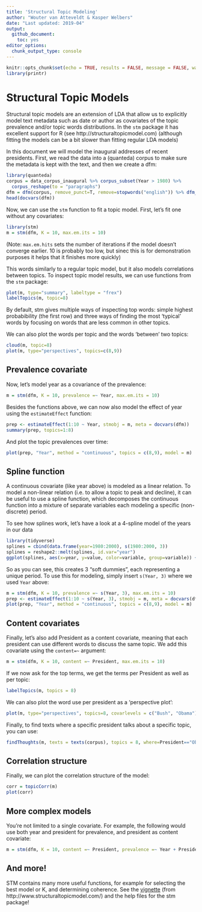 ```yaml
---
title: 'Structural Topic Modeling'
author: "Wouter van Atteveldt & Kasper Welbers"
date: "Last updated: 2019-04"
output: 
  github_document:
    toc: yes
editor_options: 
  chunk_output_type: console
---
```


```r
knitr::opts_chunk$set(echo = TRUE, results = FALSE, message = FALSE, warning = FALSE, fig.keep='none')
library(printr)
```

# Structural Topic Models

Structural topic models are an extension of LDA that allow us to explicitly model text metadata such as date or author as covariates
of the topic prevalence and/or topic words distributions. In the `stm` package it has excellent support for R (see http://structuraltopicmodel.com)
(although fitting the models can be a bit slower than fitting regular LDA models)

In this document we will model the inaugural addresses of recent presidents.
First, we read the data into a (quanteda) corpus to make sure the metadata is kept with the text, and then we create a dfm:

```r
library(quanteda)
corpus = data_corpus_inaugural %>% corpus_subset(Year > 1980) %>% 
  corpus_reshape(to = "paragraphs")
dfm = dfm(corpus, remove_punct=T, remove=stopwords("english")) %>% dfm_trim(min_docfreq = 2)
head(docvars(dfm))
```

Now, we can use the `stm` function to fit a topic model. 
First, let's fit one without any covariates:

```r
library(stm)
m = stm(dfm, K = 10, max.em.its = 10)
```

(Note: `max.em.hits` sets the number of iterations  if the model doesn't converge earlier. 
10 is probably too low, but sinec this is for demonstration purposes it helps that it finishes more quickly)

This words similarly to a regular topic model, but it also models correlations between topics. 
To inspect topic model results, we can use functions from the `stm` package:

```r
plot(m, type="summary", labeltype = "frex")
labelTopics(m, topic=8)
```

By default, stm gives multiple ways of inspecting top words: simple highest probabibility (the first row) and three ways of finding the most 'typical' words by focusing on words that are less common in other topics. 

We can also plot the words per topic and the words 'between' two topics:

```r
cloud(m, topic=8)
plot(m, type="perspectives", topics=c(8,9))
```

## Prevalence covariate

Now, let's model year as a covariance of the prevalence:

```r
m = stm(dfm, K = 10, prevalence =~ Year, max.em.its = 10)
```

Besides the functions above, we can now also model the effect of year using the `estimateEffect` function:

```r
prep <- estimateEffect(1:10 ~ Year, stmobj = m, meta = docvars(dfm))
summary(prep, topics=1:8)
```

And plot the topic prevalences over time:

```r
plot(prep, "Year", method = "continuous", topics = c(8,9), model = m)
```

## Spline function

A continuous covariate (like year above) is modeled as a linear relation. 
To model a non-linear relation (i.e. to allow a topic to peak and decline),
it can be useful to use a spline function, which decomposes the continuous function into
a mixture of separate variables each modeling a specific (non-discrete) period.

To see how splines work, let's have a look at a 4-spline model of the years in our data

```r
library(tidyverse)
splines = cbind(data.frame(year=1980:2000), s(1980:2000, 3))
splines = reshape2::melt(splines, id.var="year")
ggplot(splines, aes(x=year, y=value, color=variable, group=variable)) + geom_line()
```

So as you can see, this creates 3 "soft dummies", each representing a unique period. 
To use this for modeling, simply insert `s(Year, 3)` where we used `Year` above:

```r
m = stm(dfm, K = 10, prevalence =~ s(Year, 3), max.em.its = 10)
prep <- estimateEffect(1:10 ~ s(Year, 3), stmobj = m, meta = docvars(dfm))
plot(prep, "Year", method = "continuous", topics = c(8,9), model = m)
```

## Content covariates

Finally, let's also add President as a content covariate, meaning that each president can use different words to discuss the same topic. 
We add this covariate using the `content=~` argument:

```r
m = stm(dfm, K = 10, content =~ President, max.em.its = 10)
```

If we now ask for the top terms, we get the terms per President as well as per topic:

```r
labelTopics(m, topics = 8)
```

We can also plot the word use per president as a 'perspective plot':

```r
plot(m, type="perspectives", topics=8, covarlevels = c("Bush", "Obama"))
```

Finally, to find texts where a specific president talks about a specific topic, you can use: 

```r
findThoughts(m, texts = texts(corpus), topics = 8, where=President=="Obama", meta=docvars(dfm))
```

## Correlation structure

Finally, we can plot the correlation structure of the model:


```r
corr = topicCorr(m)
plot(corr)
```

## More complex models

You're not limited to a single covariate. For example, the following would use both year and president for prevalence, and president as content covariate:

```r
m = stm(dfm, K = 10, content =~ President, prevalence =~ Year + President, max.em.its = 10)
```


## And more!

STM contains many more useful functions, for example for selecting the best model or K, and determining coherence. See the [vignette](https://github.com/bstewart/stm/blob/master/inst/doc/stmVignette.pdf?raw=true) (from http://www.structuraltopicmodel.com/) and the help files for the stm package!